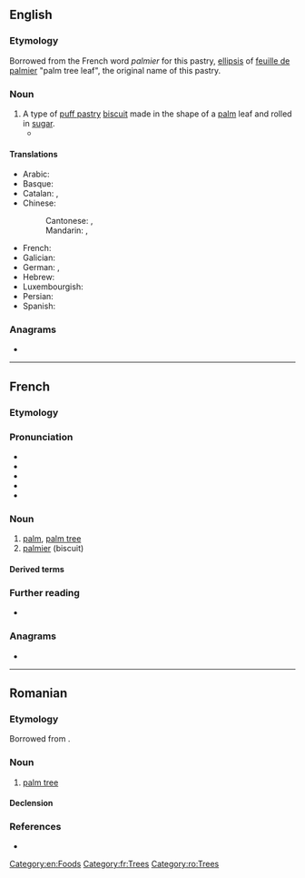 ==English==

===Etymology===
Borrowed from the French word ''palmier'' for this pastry, [[ellipsis]] of [[feuille de palmier]] "palm tree leaf", the original name of this pastry.

===Noun===
{{en-noun}}

# A type of [[puff pastry]] [[biscuit]] made in the shape of a [[palm]] leaf and rolled in [[sugar]].
#* {{quote-journal|en|2007|January 30|Lily Koppel|In a Bakery Window, Shades of Miss Havisham|New York Times|url=http://www.nytimes.com/2007/01/30/nyregion/30ink.html
|passage=Glass cases are filled with a pastel field of pink sweet buns, glossy guava-oozing pastries and their vanilla custard cousins, crispy, heart-shaped orejas (elephant ears, or, at French bakeries, '''palmiers'''), and conchas (shells).}}

====Translations====
{{trans-top|puff pastry}}
* Arabic: {{t|ar|بالميي}}
* Basque: {{t|eu|palmera|f}}
* Catalan: {{t+|ca|ulleres|m-p}}, {{t+|ca|palmera|f}}
* Chinese:
*: Cantonese: {{t|yue|蝴蝶酥|tr=wu4 dip6 sou1}}, {{t|yue|蝴蝶餅|tr=wu4 dip6 beng2}}
*: Mandarin: {{t+|cmn|蝴蝶酥|tr=[[húdiésū]]}}, {{t|cmn|蝴蝶餅|tr=húdiébǐng}}
{{trans-mid}}
* French: {{t+|fr|palmier|m}}
* Galician: {{t+|gl|palmeira|f}}
* German: {{t+|de|Schweinsohr|n}}, {{t+|de|Schweineohr|n}}
* Hebrew: {{t|he|אוזני פיל}}
* Luxembourgish: {{t|lb|Mohnschneck}}
* Persian: {{t|fa|پالمیه}}
* Spanish: {{t+|es|palmera|f}}
{{trans-bottom}}

===Anagrams===
* {{anagrams|en|a=aeilmpr|Palmeri|impaler|impearl|lempira|premail|premial}}

[[Category:en:Foods]]

----

==French==

===Etymology===
{{suffix|fr|palme|ier}}

===Pronunciation===
* {{fr-IPA}}
* {{audio|fr|Fr-palmier.ogg|Audio (France, Paris)}}
* {{rhymes|fr|je}}
* {{homophones|fr|palmiers}}
* {{hyphenation|fr|pal|mier}}

===Noun===
{{fr-noun|m}}

# [[palm]], [[palm tree]]
# [[#English|palmier]] (biscuit)

====Derived terms====
{{der3|fr|{{l|fr|palmeraie||palm grove}}
|{{l|fr|palmier à huile||oil palm}}
|palmier à sucre
|palmier-dattier
|palmier de Bismarck
|palmier de Chine
|palmier de Madagascar
|{{l|fr|palmier des Everglades||Everglades palm}}
|palmier rônier}}

===Further reading===
* {{R:TLFi}}

===Anagrams===
* {{l|fr|emplira}}

[[Category:fr:Trees]]

----

==Romanian==

===Etymology===
Borrowed from {{bor|ro|fr|palmier||palm tree}}.

===Noun===
{{ro-noun|m|i}}

# [[palm tree]]

====Declension====
{{ro-noun-m}}

===References===
* {{R:DEX}}

[[Category:ro:Trees]]